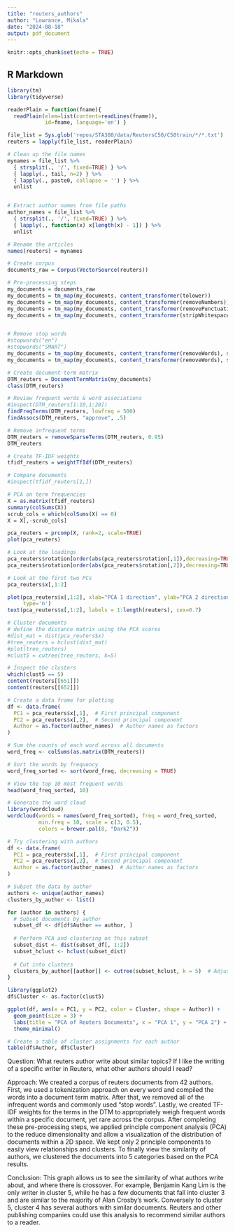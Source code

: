 ```yaml
---
title: "reuters_authors"
author: "Lowrance, Mikala"
date: "2024-08-18"
output: pdf_document
---
```


```r
knitr::opts_chunk$set(echo = TRUE)
```

## R Markdown

```r
library(tm)
library(tidyverse)

readerPlain = function(fname){
  readPlain(elem=list(content=readLines(fname)), 
            id=fname, language='en') }

file_list = Sys.glob('repos/STA380/data/ReutersC50/C50train/*/*.txt')
reuters = lapply(file_list, readerPlain) 

# Clean up the file names
mynames = file_list %>%
  { strsplit(., '/', fixed=TRUE) } %>%
  { lapply(., tail, n=2) } %>%
  { lapply(., paste0, collapse = '') } %>%
  unlist


# Extract author names from file paths
author_names = file_list %>%
  { strsplit(., '/', fixed=TRUE) } %>%
  { lapply(., function(x) x[length(x) - 1]) } %>%
  unlist

# Rename the articles
names(reuters) = mynames

# Create corpus
documents_raw = Corpus(VectorSource(reuters))

# Pre-processing steps
my_documents = documents_raw
my_documents = tm_map(my_documents, content_transformer(tolower)) 
my_documents = tm_map(my_documents, content_transformer(removeNumbers)) 
my_documents = tm_map(my_documents, content_transformer(removePunctuation))
my_documents = tm_map(my_documents, content_transformer(stripWhitespace)) 


# Remove stop words
#stopwords("en")
#stopwords("SMART")
my_documents = tm_map(my_documents, content_transformer(removeWords), stopwords("en"))
my_documents = tm_map(my_documents, content_transformer(removeWords), stopwords("SMART"))
```

```r
# Create document-term matrix
DTM_reuters = DocumentTermMatrix(my_documents)
class(DTM_reuters)  

# Review frequent words & word associations
#inspect(DTM_reuters[1:10,1:20])
findFreqTerms(DTM_reuters, lowfreq = 500)
findAssocs(DTM_reuters, "approve", .5) 

# Remove infrequent terms
DTM_reuters = removeSparseTerms(DTM_reuters, 0.95)
DTM_reuters 

# Create TF-IDF weights
tfidf_reuters = weightTfIdf(DTM_reuters)

# Compare documents
#inspect(tfidf_reuters[1,])
```

```r

# PCA on term frequencies
X = as.matrix(tfidf_reuters)
summary(colSums(X))
scrub_cols = which(colSums(X) == 0)
X = X[,-scrub_cols]

pca_reuters = prcomp(X, rank=2, scale=TRUE)
plot(pca_reuters) 

# Look at the loadings
pca_reuters$rotation[order(abs(pca_reuters$rotation[,1]),decreasing=TRUE),1][1:25]
pca_reuters$rotation[order(abs(pca_reuters$rotation[,2]),decreasing=TRUE),2][1:25]

# Look at the first two PCs
pca_reuters$x[,1:2]

plot(pca_reuters$x[,1:2], xlab="PCA 1 direction", ylab="PCA 2 direction", bty="n",
     type='n')
text(pca_reuters$x[,1:2], labels = 1:length(reuters), cex=0.7)

# Cluster documents
# define the distance matrix using the PCA scores
#dist_mat = dist(pca_reuters$x)
#tree_reuters = hclust(dist_mat)
#plot(tree_reuters)
#clust5 = cutree(tree_reuters, k=5)

# Inspect the clusters
which(clust5 == 5)
content(reuters[[651]])
content(reuters[[652]])
```

```r

# Create a data frame for plotting
df <- data.frame(
  PC1 = pca_reuters$x[,1],  # First principal component
  PC2 = pca_reuters$x[,2],  # Second principal component
  Author = as.factor(author_names)  # Author names as factors
)

# Sum the counts of each word across all documents
word_freq <- colSums(as.matrix(DTM_reuters))

# Sort the words by frequency
word_freq_sorted <- sort(word_freq, decreasing = TRUE)

# View the top 10 most frequent words
head(word_freq_sorted, 10)

# Generate the word cloud
library(wordcloud)
wordcloud(words = names(word_freq_sorted), freq = word_freq_sorted, 
          min.freq = 10, scale = c(3, 0.5),
          colors = brewer.pal(8, "Dark2"))
```

```r
# Try clustering with authors
df <- data.frame(
  PC1 = pca_reuters$x[,1],  # First principal component
  PC2 = pca_reuters$x[,2],  # Second principal component
  Author = as.factor(author_names)  # Author names as factors
)

# Subset the data by author
authors <- unique(author_names)
clusters_by_author <- list()

for (author in authors) {
  # Subset documents by author
  subset_df <- df[df$Author == author, ]
  
  # Perform PCA and clustering on this subset
  subset_dist <- dist(subset_df[, 1:2])
  subset_hclust <- hclust(subset_dist)
  
  # Cut into clusters
  clusters_by_author[[author]] <- cutree(subset_hclust, k = 5)  # Adjust k as needed
}

library(ggplot2)
df$Cluster <- as.factor(clust5)

ggplot(df, aes(x = PC1, y = PC2, color = Cluster, shape = Author)) +
  geom_point(size = 3) +
  labs(title = "PCA of Reuters Documents", x = "PCA 1", y = "PCA 2") +
  theme_minimal()

# Create a table of cluster assignments for each author
table(df$Author, df$Cluster)
```
Question: What reuters author write about similar topics? If I like the writing of a specific writer in Reuters, what other authors should I read? 

Approach: We created a corpus of reuters documents from 42 authors. First, we used a tokenization approach on every word and compiled the words into a document term matrix. After that, we removed all of the infrequent words and commonly used "stop words". Lastly, we created TF-IDF weights for the terms in the DTM to appropriately weigh frequent words within a specific document, yet rare across the corpus. After completing these pre-processing steps, we applied principle component analysis (PCA) to the reduce dimensionality and allow a visualization of the distribution of documents within a 2D space. We kept only 2 principle components to easily view relationships and clusters. To finally view the similarity of authors, we clustered the documents into 5 categories based on the PCA results. 

Conclusion: This graph allows us to see the similarity of what authors write about, and where there is crossover. For example, Benjamin Kang Lim is the only writer in cluster 5, while he has a few documents that fall into cluster 3 and are similar to the majority of Alan Crosby's work. Conversely to cluster 5, cluster 4 has several authors with similar documents. Reuters and other publishing companies could use this analysis to recommend similar authors to a reader.
